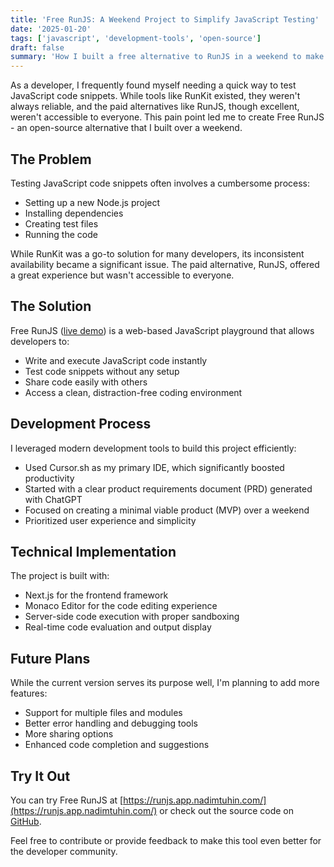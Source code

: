 ```yaml
---
title: 'Free RunJS: A Weekend Project to Simplify JavaScript Testing'
date: '2025-01-20'
tags: ['javascript', 'development-tools', 'open-source']
draft: false
summary: 'How I built a free alternative to RunJS in a weekend to make JavaScript testing and experimentation easier'
---
```


As a developer, I frequently found myself needing a quick way to test JavaScript code snippets. While tools like RunKit existed, they weren't always reliable, and the paid alternatives like RunJS, though excellent, weren't accessible to everyone. This pain point led me to create Free RunJS - an open-source alternative that I built over a weekend.

## The Problem

Testing JavaScript code snippets often involves a cumbersome process:

- Setting up a new Node.js project
- Installing dependencies
- Creating test files
- Running the code

While RunKit was a go-to solution for many developers, its inconsistent availability became a significant issue. The paid alternative, RunJS, offered a great experience but wasn't accessible to everyone.

## The Solution

Free RunJS ([live demo](https://runjs.app.nadimtuhin.com/)) is a web-based JavaScript playground that allows developers to:

- Write and execute JavaScript code instantly
- Test code snippets without any setup
- Share code easily with others
- Access a clean, distraction-free coding environment

## Development Process

I leveraged modern development tools to build this project efficiently:

- Used Cursor.sh as my primary IDE, which significantly boosted productivity
- Started with a clear product requirements document (PRD) generated with ChatGPT
- Focused on creating a minimal viable product (MVP) over a weekend
- Prioritized user experience and simplicity

## Technical Implementation

The project is built with:

- Next.js for the frontend framework
- Monaco Editor for the code editing experience
- Server-side code execution with proper sandboxing
- Real-time code evaluation and output display

## Future Plans

While the current version serves its purpose well, I'm planning to add more features:

- Support for multiple files and modules
- Better error handling and debugging tools
- More sharing options
- Enhanced code completion and suggestions

## Try It Out

You can try Free RunJS at [https://runjs.app.nadimtuhin.com/](https://runjs.app.nadimtuhin.com/) or check out the source code on [GitHub](https://github.com/nadimtuhin/free-runjs).

Feel free to contribute or provide feedback to make this tool even better for the developer community.
